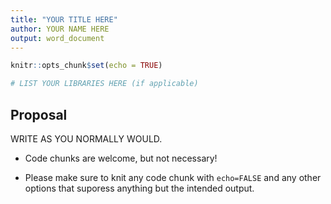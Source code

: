 ```yaml
---
title: "YOUR TITLE HERE"
author: YOUR NAME HERE
output: word_document
---
```


```r
knitr::opts_chunk$set(echo = TRUE)
```

```r
# LIST YOUR LIBRARIES HERE (if applicable)
```

## Proposal
WRITE AS YOU NORMALLY WOULD. 

- Code chunks are welcome, but not necessary! 

- Please make sure to knit any code chunk with `echo=FALSE` and any other options that suporess anything but the intended output.

